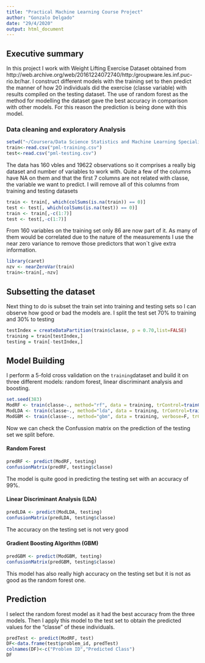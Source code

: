```yaml
---
title: "Practical Machine Learning Course Project"
author: "Gonzalo Delgado"
date: "29/4/2020"
output: html_document
---
```


## Executive summary
In this project I work with Weight Lifting Exercise Dataset obtained from  http://web.archive.org/web/20161224072740/http:/groupware.les.inf.puc-rio.br/har. I construct different models with the training set to then predict the manner of how 20 individuals did the exercise (classe variable) with results compiled on the testing dataset. The use of random forest as the method for modelling the dataset gave the best accuracy in comparison with other models. For this reason the prediction is being done with this model. 


### Data cleaning and exploratory Analysis
```r
setwd("~/Coursera/Data Science Statistics and Machine Learning Specialization/Practical Machine Learning/Gitrepo")
train<-read.csv("pml-training.csv")
test<-read.csv("pml-testing.csv")
```
The data has 160 vbles and 19622 observations so it comprises a really big dataset and number of variables to work with. Quite a few of the columns have NA on them and that the first 7 columns are not related with classe, the variable we want to predict. I will remove all of this columns from training and testing datasets
```r
train <- train[, which(colSums(is.na(train)) == 0)] 
test <- test[, which(colSums(is.na(test)) == 0)]
train <- train[,-c(1:7)] 
test <- test[,-c(1:7)]
```
From 160 variables on the training set only 86 are now part of it. As many of them would be correlated due to the nature of the measurements I use the near zero variance to remove those predictors that won´t give extra information.

```r
library(caret)
nzv <- nearZeroVar(train)
train<-train[,-nzv]
```

## Subsetting the dataset
Next thing to do is subset the train set into training and testing sets so I can observe how good or bad the models are. I split the test set 70% to training and 30% to testing
```r
testIndex = createDataPartition(train$classe, p = 0.70,list=FALSE)
training = train[testIndex,]
testing = train[-testIndex,]
```

## Model Building
I perform a 5-fold cross validation on the `training`dataset and build it on three different models: random forest, linear discriminant analysis and boosting.

```r
set.seed(383)
ModRF <- train(classe~., method="rf", data = training, trControl=trainControl(method="cv", number=5))
ModLDA <- train(classe~., method="lda", data = training, trControl=trainControl(method="cv", number=5))
ModGBM <- train(classe~., method="gbm", data = training, verbose=F, trControl=trainControl(method="cv", number=5))

```
Now we can check the Confussion matrix on the prediction of the testing set we split before.

#### Random Forest
```r
predRF <- predict(ModRF, testing)
confusionMatrix(predRF, testing$classe)
```
The model is quite good in predicting the testing set with an accuracy of 99%.

#### Linear Discriminant Analysis (LDA)
```r
predLDA <- predict(ModLDA, testing)
confusionMatrix(predLDA, testing$classe)
```
The accuracy on the testing set is not very good

#### Gradient Boosting Algorithm (GBM)
```r
predGBM <- predict(ModGBM, testing)
confusionMatrix(predGBM, testing$classe)
```
This model has also really high accuracy on the testing set but it is not as good as the random forest one.


## Prediction
I select the random forest model as it had the best accuracy from the three models. Then I apply this model to the test set to obtain the predicted values for the "classe" of these individuals.
```r
predTest <- predict(ModRF, test)
DF<-data.frame(test$problem_id, predTest)
colnames(DF)<-c("Problem ID","Predicted Class")
DF
```
